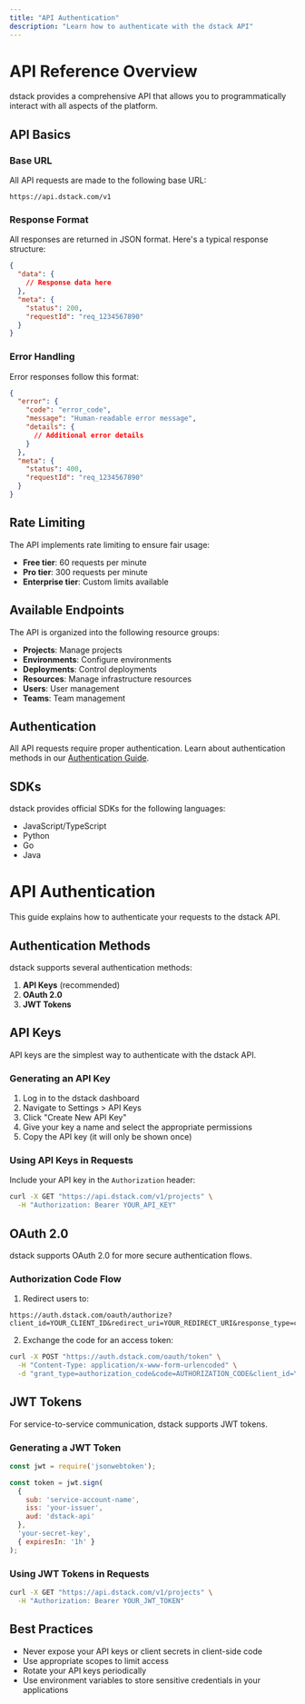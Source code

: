 ```yaml
---
title: "API Authentication"
description: "Learn how to authenticate with the dstack API"
---
```


# API Reference Overview

dstack provides a comprehensive API that allows you to programmatically interact with all aspects of the platform.

## API Basics

### Base URL

All API requests are made to the following base URL:

```
https://api.dstack.com/v1
```

### Response Format

All responses are returned in JSON format. Here's a typical response structure:

```json
{
  "data": {
    // Response data here
  },
  "meta": {
    "status": 200,
    "requestId": "req_1234567890"
  }
}
```

### Error Handling

Error responses follow this format:

```json
{
  "error": {
    "code": "error_code",
    "message": "Human-readable error message",
    "details": {
      // Additional error details
    }
  },
  "meta": {
    "status": 400,
    "requestId": "req_1234567890"
  }
}
```

## Rate Limiting

The API implements rate limiting to ensure fair usage:

- **Free tier**: 60 requests per minute
- **Pro tier**: 300 requests per minute
- **Enterprise tier**: Custom limits available

## Available Endpoints

The API is organized into the following resource groups:

- **Projects**: Manage projects
- **Environments**: Configure environments
- **Deployments**: Control deployments
- **Resources**: Manage infrastructure resources
- **Users**: User management
- **Teams**: Team management

## Authentication

All API requests require proper authentication. Learn about authentication methods in our [Authentication Guide](/docs/api-reference/authentication).

## SDKs

dstack provides official SDKs for the following languages:

- JavaScript/TypeScript
- Python
- Go
- Java


# API Authentication

This guide explains how to authenticate your requests to the dstack API.

## Authentication Methods

dstack supports several authentication methods:

1. **API Keys** (recommended)
2. **OAuth 2.0**
3. **JWT Tokens**

## API Keys

API keys are the simplest way to authenticate with the dstack API.

### Generating an API Key

1. Log in to the dstack dashboard
2. Navigate to Settings > API Keys
3. Click "Create New API Key"
4. Give your key a name and select the appropriate permissions
5. Copy the API key (it will only be shown once)

### Using API Keys in Requests

Include your API key in the `Authorization` header:

```bash
curl -X GET "https://api.dstack.com/v1/projects" \
  -H "Authorization: Bearer YOUR_API_KEY"
```

## OAuth 2.0

dstack supports OAuth 2.0 for more secure authentication flows.

### Authorization Code Flow

1. Redirect users to:
```
https://auth.dstack.com/oauth/authorize?client_id=YOUR_CLIENT_ID&redirect_uri=YOUR_REDIRECT_URI&response_type=code&scope=read,write
```

2. Exchange the code for an access token:
```bash
curl -X POST "https://auth.dstack.com/oauth/token" \
  -H "Content-Type: application/x-www-form-urlencoded" \
  -d "grant_type=authorization_code&code=AUTHORIZATION_CODE&client_id=YOUR_CLIENT_ID&client_secret=YOUR_CLIENT_SECRET&redirect_uri=YOUR_REDIRECT_URI"
```

## JWT Tokens

For service-to-service communication, dstack supports JWT tokens.

### Generating a JWT Token

```javascript
const jwt = require('jsonwebtoken');

const token = jwt.sign(
  { 
    sub: 'service-account-name',
    iss: 'your-issuer',
    aud: 'dstack-api'
  },
  'your-secret-key',
  { expiresIn: '1h' }
);
```

### Using JWT Tokens in Requests

```bash
curl -X GET "https://api.dstack.com/v1/projects" \
  -H "Authorization: Bearer YOUR_JWT_TOKEN"
```

## Best Practices

- Never expose your API keys or client secrets in client-side code
- Use appropriate scopes to limit access
- Rotate your API keys periodically
- Use environment variables to store sensitive credentials in your applications

